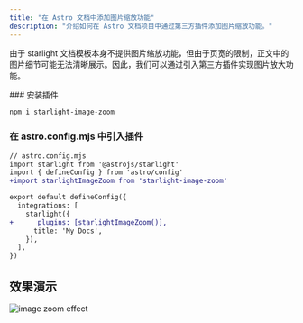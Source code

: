 ```yaml
---
title: "在 Astro 文档中添加图片缩放功能"
description: "介绍如何在 Astro 文档项目中通过第三方插件添加图片缩放功能。"
---
```




由于 starlight 文档模板本身不提供图片缩放功能，但由于页宽的限制，正文中的图片细节可能无法清晰展示。因此，我们可以通过引入第三方插件实现图片放大功能。

<Steps>
### 安装插件

```bash
npm i starlight-image-zoom
```

### 在 astro.config.mjs 中引入插件

```diff lang="js"
// astro.config.mjs
import starlight from '@astrojs/starlight'
import { defineConfig } from 'astro/config'
+import starlightImageZoom from 'starlight-image-zoom'

export default defineConfig({
  integrations: [
    starlight({
+      plugins: [starlightImageZoom()],
      title: 'My Docs',
    }),
  ],
})
```
</Steps>

## 效果演示

![image zoom effect](/site-assets/image-zoom-effect.gif)